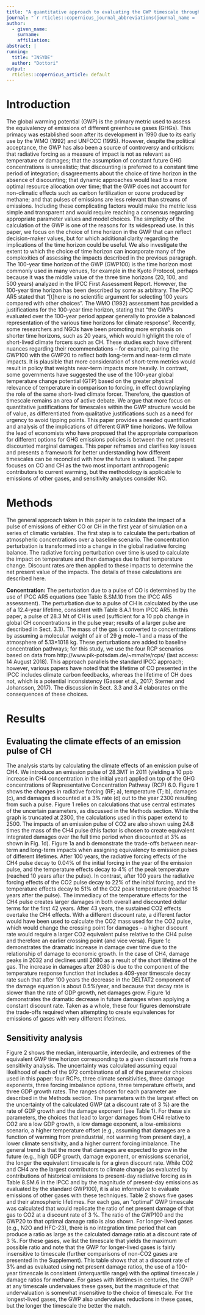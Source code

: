 ```yaml
---
title: "A quantitative approach to evaluating the GWP timescale through implicit discount rates"
journal: "`r rticles::copernicus_journal_abbreviations(journal_name = 'communication')`"
author:
  - given_name: 
    surname: 
    affiliation:
abstract: |
running:
  title: "INSYDE"
  author: "Dottori"
output:
  rticles::copernicus_article: default
---
```


# Introduction

The global warming potential (GWP) is the primary metric used to assess the equivalency of emissions of different greenhouse gases (GHGs).
This primacy was established soon after its development in 1990 due to its early use by the WMO (1992) and UNFCCC (1995). 
However, despite the political acceptance, the GWP has also been a source of controversy and criticism:
that radiative forcing as a measure of impact is not as relevant as temperature or damages; 
that the assumption of constant future GHG concentrations is unrealistic; 
that discounting is preferred to a constant time period of integration; 
disagreements about the choice of time horizon in the absence of discounting; 
that dynamic approaches would lead to a more optimal resource allocation over time;
that the GWP does not account for non-climatic effects such as carbon fertilization or ozone produced by methane;
and that pulses of emissions are less relevant than streams of emissions.
Including these complicating factors would make the metric less simple and transparent and would require reaching a consensus regarding appropriate parameter values and model choices.
The simplicity of the calculation of the GWP is one of the reasons for its widespread use.
In this paper, we focus on the choice of time horizon in the GWP that can reflect decision-maker values, but for which additional clarity regarding the implications of the time horizon could be useful. 
We also investigate the extent to which the choice of time horizon can incorporate many of the complexities of assessing the impacts described in the previous paragraph. 
The 100-year time horizon of the GWP (GWP100) is the time horizon most commonly used in many venues, for example in the Kyoto Protocol, perhaps because it was the middle value of the three time horizons (20, 100, and 500 years) analyzed in the IPCC First Assessment Report.
However, the 100-year time horizon has been described by some as arbitrary. 
The IPCC AR5 stated that “[t]here is no scientific argument for selecting 100 years compared with other choices”. 
The WMO (1992) assessment has provided a justifications for the 100-year time horizon, stating that “the GWPs evaluated over the 100-year period appear generally to provide a balanced representation of the various time horizons for climate response”. 
Recently, some researchers and NGOs have been promoting more emphasis on shorter time horizons, such as 20 years, which would highlight the role of short-lived climate forcers such as CH\textsubscript{4}. 
These studies each have different nuances regarding their recommendations – for example, pairing the GWP100 with the GWP20 to reflect both long-term and near-term climate impacts. 
It is plausible that more consideration of short-term metrics would result in policy that weights near-term impacts more heavily. 
In contrast, some governments have suggested the use of the 100-year global temperature change potential (GTP) based on the greater physical relevance of temperature in comparison to forcing, in effect downplaying the role of the same short-lived climate forcer. 
Therefore, the question of timescale remains an area of active debate. 
We argue that more focus on quantitative justifications for timescales within the GWP structure would be of value, as differentiated from qualitative justifications such as a need for urgency to avoid tipping points.
This paper provides a needed quantification and analysis of the implications of different GWP time horizons. 
We follow the lead of economists who have proposed that the appropriate comparison for different options for GHG emissions policies is between the net present discounted marginal damages. 
This paper reframes and clarifies key issues and presents a framework for better understanding how different timescales can be reconciled with how the future is valued. 
The paper focuses on CO\textsubscript{2} and CH\textsubscript{4} as the two most important anthropogenic contributors to current warming, but the methodology is applicable to emissions of other gases, and sensitivity analyses consider N\textsubscript{2}O.

# Methods 

The general approach taken in this paper is to calculate the impact of a pulse of emissions of either CO\textsubscript{2} or CH\textsubscript{4} in the first year of simulation on a series of climatic variables. 
The first step is to calculate the perturbation of atmospheric concentrations over a baseline scenario. 
The concentration perturbation is transformed into a change in the global radiative forcing balance. 
The radiative forcing perturbation over time is used to calculate the impact on temperature and then damages due to that temperature change. 
Discount rates are then applied to these impacts to determine the net present value of the impacts. 
The details of these calculations are described here.

__Concentration:__ The perturbation due to a pulse of CO\textsubscript{2} is determined by the use of IPCC AR5 equations (see Table 8.SM.10 from the IPCC AR5 assessment). The perturbation due to a pulse of CH\textsubscript{4} is calculated by the use of a 12.4-year lifetime, consistent with Table 8.A.1 from IPCC AR5. In this paper, a pulse of 28.3 Mt of CH\textsubscript{4} is used (sufficient for a 10 ppb change in global CH\textsubscript{4} concentrations in the pulse year; results of a larger pulse are described in Sect. 3.3). The mass of the gas is converted to concentrations by assuming a molecular weight of air of 29 g mole−1 and a mass of the atmosphere of 5.13×1018 kg. These perturbations are added to baseline concentration pathways; for this study, we use the four RCP scenarios based on data from http://www.pik-potsdam.de/~mmalte/rcps/ (last access: 14 August 2018). This approach parallels the standard IPCC approach; however, various papers have noted that the lifetime of CO\textsubscript{2} presented in the IPCC includes climate carbon feedbacks, whereas the lifetime of CH\textsubscript{4} does not, which is a potential inconsistency (Gasser et al., 2017; Sterner and Johansson, 2017). The discussion in Sect. 3.3 and 3.4 elaborates on the consequences of these choices.

# Results 

## Evaluating the climate effects of an emission pulse of CH\textsubscript{4}

The analysis starts by calculating the climate effects of an emission pulse of CH4. 
We introduce an emission pulse of 28.3MT in 2011 (yielding a 10 ppb increase in CH4 concentration in the initial year) applied on top of the GHG concentrations of Representative Concentration Pathway (RCP) 6.0. 
Figure 1 shows the changes in radiative forcing (RF; a), temperature (T; b), damages (c), and damages discounted at a 3% rate (d) out to the year 2300 resulting from such a pulse. 
Figure 1 relies on calculations that use central estimates of the uncertain parameters, as discussed in the Methods section. 
While the graph is truncated at 2300, the calculations used in this paper extend to 2500. 
The impacts of an emission pulse of CO2 are also shown using 24.8 times the mass of the CH4 pulse (this factor is chosen to create equivalent integrated damages over the full time period when discounted at 3% as shown in Fig. 1d). 
Figure 1a and b demonstrate the trade-offs between near- term and long-term impacts when assigning equivalency to emission pulses of different lifetimes. 
After 100 years, the radiative forcing effects of the CH4 pulse decay to 0.04% of the initial forcing in the year of the emission pulse, and the temperature effects decay to 4% of the peak temperature (reached 10 years after the pulse). 
In contrast, after 100 years the radiative forcing effects of the CO2 pulse decay to 22% of the initial forcing, and the temperature effects decay to 51% of the CO2 peak temperature (reached 18 years after the pulse). 
The immediacy of the temperature effects for the CH4 pulse creates larger damages in both overall and discounted dollar terms for the first 42 years. 
After 43 years, the sustained CO2 effects overtake the CH4 effects.
With a different discount rate, a different factor would have been used to calculate the CO2 mass used for the CO2 pulse, which would change the crossing point for damages – a higher discount rate would require a larger CO2 equivalent pulse relative to the CH4 pulse and therefore an earlier crossing point (and vice versa). 
Figure 1c demonstrates the dramatic increase in damage over time due to the relationship of damage to economic growth. 
In the case of CH4, damage peaks in 2032 and declines until 2080 as a result of the short lifetime of the gas. 
The increase in damages after 2080 is due to the component of the temperature response function that includes a 409-year timescale decay rate such that after 100 years the decrease in the DELTAT2 component of the damage equation is about 0.5%/year, and because that decay rate is slower than the rate of GDP growth, net damages grow. 
Figure 1d demonstrates the dramatic decrease in future damages when applying a constant discount rate. 
Taken as a whole, these four figures demonstrate the trade-offs required when attempting to create equivalences for emissions of gases with very different lifetimes.

## Sensitivity analysis

Figure 2 shows the median, interquartile, interdecile, and extremes of the equivalent GWP time horizon corresponding to a given discount rate from a sensitivity analysis. 
The uncertainty was calculated assuming equal likelihood of each of the 972 combinations of all of the parameter choices used in this paper: 
four RCPs, three climate sensitivities, three damage exponents, three forcing imbalance options, three temperature offsets, and three GDP growth rates. 
The ranges chosen for each parameter are described in the Methods section. 
The parameters with the largest effect on the uncertainty of the calculated GWP (at a discount rate of 3 %) are the rate of GDP growth and the damage exponent (see Table 1). 
For these six parameters, the choices that lead to larger damages from CH4 relative to CO2 are a low GDP growth, a low damage exponent, a low-emissions scenario, a higher temperature offset (e.g., assuming that damages are a function of warming from preindustrial, not warming from present day), a lower climate sensitivity, and a higher current forcing imbalance. 
The general trend is that the more that damages are expected to grow in the future (e.g., high GDP growth, damage exponent, or emissions scenario), the longer the equivalent timescale is for a given discount rate. 
While CO2 and CH4 are the largest contributors to climate change (as evaluated by contributions of historical emissions to present-day radiative forcing as in Table 8.SM.6 in the IPCC and by the magnitude of present-day emissions as evaluated by the standard GWP100), it is also informative to evaluate emissions of other gases with these techniques. 
Table 2 shows five gases and their atmospheric lifetimes. 
For each gas, an “optimal” GWP timescale was calculated that would replicate the ratio of net present damage of that gas to CO2 at a discount rate of 3 %. 
The ratio of the GWP100 and the GWP20 to that optimal damage ratio is also shown. 
For longer-lived gases (e.g., N2O and HFC-23), there is no integration time period that can produce a ratio as large as the calculated damage ratio at a discount rate of 3 %. 
For these gases, we list the timescale that yields the maximum possible ratio and note that the GWP for longer-lived gases is fairly insensitive to timescale (further comparisons of non-CO2 gases are presented in the Supplement). 
This table shows that at a discount rate of 3% and as evaluated using net present damage ratios, the use of a 100-year timescale is consistent (interquartile range) with the optimal timescale / damage ratios for methane. 
For gases with lifetimes in centuries, the GWP at any timescale undervalues these gases, but the magnitude of that undervaluation is somewhat insensitive to the choice of timescale. 
For the longest-lived gases, the GWP also undervalues reductions in these gases, but the longer the timescale the better the match.



